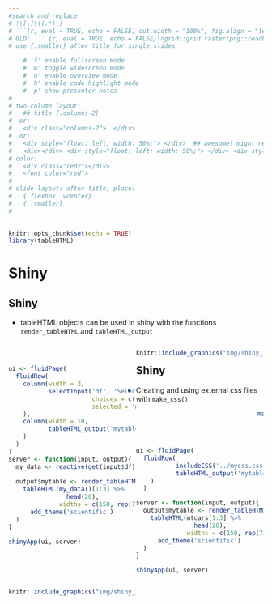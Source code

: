 ```yaml
---
#search and replace:
# !\[\]\((.*)\)
# ```{r, eval = TRUE, echo = FALSE, out.width = "100%", fig.align = "left"}\nknitr::include_graphics("\1")\n```
# OLD:  ```{r, eval = TRUE, echo = FALSE}\ngrid::grid.raster(png::readPNG("\1"))\n```
# use {.smaller} after title for single slides

    # 'f' enable fullscreen mode
    # 'w' toggle widescreen mode
    # 'o' enable overview mode
    # 'h' enable code highlight mode
    # 'p' show presenter notes
#
# two-column layout:
#   ## title {.columns-2}
#  or:
#   <div class="columns-2">  </div>
#  or:
#   <div style="float: left; width: 50%;"> </div>  ## awesome! might need a <div> </div> before the columns... (only "left" also works)
#   <div></div> <div style="float: left; width: 50%;"> </div> <div style="float: left; width: 50%;"> </div> 
# color:
#   <div class="red2"></div>
#   <font color="red">
#
# slide layout: after title, place:
#   {.flexbox .vcenter}
#   { .smaller}
#   
---
```



```r
knitr::opts_chunk$set(echo = TRUE)
library(tableHTML)
```


# Shiny

## Shiny{.smaller}
- tableHTML objects can be used in shiny with the functions `render_tableHTML` and `tableHTML_output`

<div style="float: left; width: 50%;"> 
<br>
```r
ui <- fluidPage(
  fluidRow(
    column(width = 2,
           selectInput('df', 'Select Data', 
                       choices = c('mtcars', 'iris'),
                       selected = 'mtcars')
    ),
    column(width = 10,
           tableHTML_output('mytable')
    )
  )
)
server <- function(input, output){
  my_data <- reactive(get(input$df))
  
  output$mytable <- render_tableHTML(
    tableHTML(my_data()[1:3] %>% 
                head(20), 
              widths = c(150, rep(75, 3))) %>% 
      add_theme('scientific')
  )
}

shinyApp(ui, server)
```
</div>

<div style="float: left; width: 50%;"> 
```r
knitr::include_graphics("img/shiny_1.png")
```
</div>

## Shiny
- Creating and using external css files with `make_css()`
<div style="float: left; width: 50%;"> 
<br>
```r
make_css(list('tr:hover', 
              c('background-color', 'color'), 
              c('#cc0000', 'white')), 
         file = '../mycss.css')
``` 

```r
ui <- fluidPage(
  fluidRow(
           includeCSS('../mycss.css'),
           tableHTML_output('mytable')
    )
  )

server <- function(input, output){
  output$mytable <- render_tableHTML(
    tableHTML(mtcars[1:3] %>% 
                head(20), 
              widths = c(150, rep(75, 3))) %>% 
      add_theme('scientific')
  )
}

shinyApp(ui, server)
```
</div>

<div style="float: left; width: 50%;"> 
```r
knitr::include_graphics("img/shiny_2.png")
```
</div>